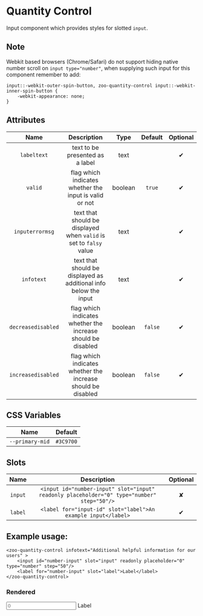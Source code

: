 
<Meta title="Docs/Quantity Control"/>

# Quantity Control

Input component which provides styles for slotted `input`.
## Note
Webkit based browsers (Chrome/Safari) do not support hiding native number scroll on `input type="number"`, when supplying such input for this component remember to add:
```
input::-webkit-outer-spin-button, zoo-quantity-control input::-webkit-inner-spin-button {
	-webkit-appearance: none;
}
```

## Attributes
|      **Name**     |           **Description**                                          | **Type** | **Default** | **Optional** | 
| :---------------: | :-----------------------------------------------------------------:|:--------:|:-----------:|:-----------:|
| `labeltext`       | text to be presented as a label                                    | text     |             |   ✔
| `valid`           | flag which indicates whether the input is valid or not             | boolean  |   `true`    |   ✔
|`inputerrormsg`    | text that should be displayed when `valid` is set to `falsy` value | text     |             |   ✔
|   `infotext`      | text that should be displayed as additional info below the input   | text     |             |   ✔
| `decreasedisabled`| flag which indicates whether the increase should be disabled       | boolean  |   `false`   |   ✔
| `increasedisabled`| flag which indicates whether the increase should be disabled       | boolean  |   `false`   |   ✔

## CSS Variables
|        **Name**        |   **Default**  |
| :--------------------: |:--------------:|
| `--primary-mid`        |    `#3C9700`   |
## Slots
|      **Name**    |           **Description**          | **Optional** | 
| :--------------: | :---------------------------------:|:-----------:|
| `input`          | `<input id="number-input" slot="input" readonly placeholder="0" type="number" step="50"/>`| ✘
| `label`          | `<label for="input-id" slot="label">An example input</label>`| ✔

## Example usage:
```
<zoo-quantity-control infotext="Additional helpful information for our users" >
	<input id="number-input" slot="input" readonly placeholder="0" type="number" step="50"/>
	<label for="number-input" slot="label">Label</label>
</zoo-quantity-control>
```
### Rendered
<zoo-quantity-control infotext="Additional helpful information for our users" >
	<input id="number-input" slot="input" readonly placeholder="0" type="number" step="50"/>
	<label for="number-input" slot="label">Label</label>
</zoo-quantity-control>